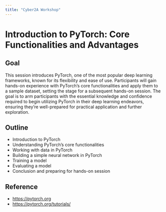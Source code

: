 ```yaml
---
title: "Cyber2A Workshop"
---
```


# Introduction to PyTorch: Core Functionalities and Advantages

## Goal
This session introduces PyTorch, one of the most popular deep learning frameworks, known for its flexibility and ease of use. Participants will gain hands-on experience with PyTorch's core functionalities and apply them to a sample dataset, setting the stage for a subsequent hands-on session. The goal is to arm participants with the essential knowledge and confidence required to begin utilizing PyTorch in their deep learning endeavors, ensuring they're well-prepared for practical application and further exploration. 

## Outline
* Introduction to PyTorch
* Understanding PyTorch’s core functionalities
* Working with data in PyTorch
* Building a simple neural network in PyTorch
* Training a model
* Evaluating a model
* Conclusion and preparing for hands-on session

## Reference
* [https://pytorch.org](https://pytorch.org)
* [https://pytorch.org/tutorials/](https://pytorch.org/tutorials/)

